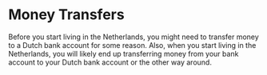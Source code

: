 # Money Transfers 
Before you start living in the Netherlands, you might need to transfer money to a Dutch bank account for some reason. Also, when you start living in the Netherlands, you will likely end up transferring money from your bank account to your Dutch bank account or the other way around. 

